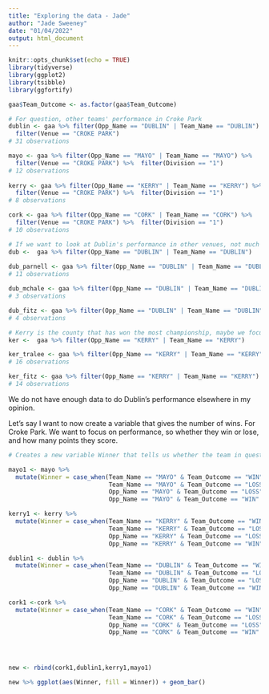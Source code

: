 ```yaml
---
title: "Exploring the data - Jade"
author: "Jade Sweeney"
date: "01/04/2022"
output: html_document
---
```


```r
knitr::opts_chunk$set(echo = TRUE)
library(tidyverse)
library(ggplot2)
library(tsibble)
library(ggfortify)
```

```r
gaa$Team_Outcome <- as.factor(gaa$Team_Outcome)

# For question, other teams' performance in Croke Park
dublin <- gaa %>% filter(Opp_Name == "DUBLIN" | Team_Name == "DUBLIN") %>% 
  filter(Venue == "CROKE PARK")
# 31 observations

mayo <- gaa %>% filter(Opp_Name == "MAYO" | Team_Name == "MAYO") %>% 
  filter(Venue == "CROKE PARK") %>%  filter(Division == "1")
# 12 observations
 
kerry <- gaa %>% filter(Opp_Name == "KERRY" | Team_Name == "KERRY") %>% 
  filter(Venue == "CROKE PARK") %>%  filter(Division == "1")
# 8 observations

cork <- gaa %>% filter(Opp_Name == "CORK" | Team_Name == "CORK") %>% 
  filter(Venue == "CROKE PARK") %>%  filter(Division == "1")
# 10 observations

# If we want to look at Dublin's performance in other venues, not much to choose from
dub <-  gaa %>% filter(Opp_Name == "DUBLIN" | Team_Name == "DUBLIN")
 
dub_parnell <- gaa %>% filter(Opp_Name == "DUBLIN" | Team_Name == "DUBLIN") %>% filter(Venue == "PARNELL PARK")
# 11 observations

dub_mchale <- gaa %>% filter(Opp_Name == "DUBLIN" | Team_Name == "DUBLIN") %>% filter(Venue == "MCHALE PARK")
# 3 observations

dub_fitz <- gaa %>% filter(Opp_Name == "DUBLIN" | Team_Name == "DUBLIN") %>% filter(Venue == "FITZGERALD STADIUM")
# 4 observations

# Kerry is the county that has won the most championship, maybe we focus on Kerry?
ker <-  gaa %>% filter(Opp_Name == "KERRY" | Team_Name == "KERRY") 

ker_tralee <- gaa %>% filter(Opp_Name == "KERRY" | Team_Name == "KERRY") %>% filter(Venue == "TRALEE" | Venue == "AUSTIN STACK PARK") 
# 16 observations

ker_fitz <- gaa %>% filter(Opp_Name == "KERRY" | Team_Name == "KERRY") %>% filter(Venue == "FITZGERALD STADIUM")
# 14 observations

```
 We do not have enough data to do Dublin's performance elsewhere in my opinion.


Let's say I want to now create a variable that gives the number of wins.
For Croke Park. We want to focus on performance, so whether they win or lose, and how many points they score.
```r
# Creates a new variable Winner that tells us whether the team in question won or not

mayo1 <- mayo %>%
  mutate(Winner = case_when(Team_Name == "MAYO" & Team_Outcome == "WIN" ~ 'MAYO',
                            Team_Name == "MAYO" & Team_Outcome == "LOSS" ~ 'OTHER TEAM',
                            Opp_Name == "MAYO" & Team_Outcome == "LOSS" ~ 'MAYO',
                            Opp_Name == "MAYO" & Team_Outcome == "WIN" ~ 'OTHER TEAM'))

kerry1 <- kerry %>%
  mutate(Winner = case_when(Team_Name == "KERRY" & Team_Outcome == "WIN" ~ 'KERRY',
                            Team_Name == "KERRY" & Team_Outcome == "LOSS" ~ 'OTHER TEAM',
                            Opp_Name == "KERRY" & Team_Outcome == "LOSS" ~ 'KERRY',
                            Opp_Name == "KERRY" & Team_Outcome == "WIN" ~ 'OTHER TEAM'))

dublin1 <- dublin %>%
  mutate(Winner = case_when(Team_Name == "DUBLIN" & Team_Outcome == "WIN" ~ 'DUBLIN',
                            Team_Name == "DUBLIN" & Team_Outcome == "LOSS" ~ 'OTHER TEAM',
                            Opp_Name == "DUBLIN" & Team_Outcome == "LOSS" ~ 'DUBLIN',
                            Opp_Name == "DUBLIN" & Team_Outcome == "WIN" ~ 'OTHER TEAM'))

cork1 <-cork %>%
  mutate(Winner = case_when(Team_Name == "CORK" & Team_Outcome == "WIN" ~ 'CORK',
                            Team_Name == "CORK" & Team_Outcome == "LOSS" ~ 'OTHER TEAM',
                            Opp_Name == "CORK" & Team_Outcome == "LOSS" ~ 'CORK',
                            Opp_Name == "CORK" & Team_Outcome == "WIN" ~ 'OTHER TEAM'))




new <- rbind(cork1,dublin1,kerry1,mayo1)

new %>% ggplot(aes(Winner, fill = Winner)) + geom_bar()
```

